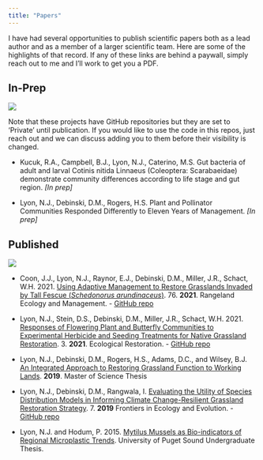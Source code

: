 ```yaml
---
title: "Papers"
---
```


I have had several opportunities to publish scientific papers both as a lead author and as a member of a larger scientific team. Here are some of the highlights of that record. If any of these links are behind a paywall, simply reach out to me and I'll work to get you a PDF.

## In-Prep

![](images/great_spangled_fritillary.jpg)

Note that these projects have GitHub repositories but they are set to 'Private' until publication. If you would like to use the code in this repos, just reach out and we can discuss adding you to them before their visibility is changed.

- Kucuk, R.A., Campbell, B.J., Lyon, N.J., Caterino, M.S. Gut bacteria of adult and larval Cotinis nitida Linnaeus (Coleoptera: Scarabaeidae) demonstrate community differences according to life stage and gut region. *[In prep]*

- Lyon, N.J., Debinski, D.M., Rogers, H.S. Plant and Pollinator Communities Responded Differently to Eleven Years of Management. *[In prep]*

## Published

![](images/stilt_bug.jpg){fig-align="center"}

- Coon, J.J., Lyon, N.J., Raynor, E.J., Debinski, D.M., Miller, J.R., Schact, W.H. 2021. [Using Adaptive Management to Restore Grasslands Invaded by Tall Fescue (*Schedonorus arundinaceus*)](https://www.sciencedirect.com/science/article/abs/pii/S1550742421000129?casa_token=4hUYfkm3-RcAAAAA:wxQ1-YwOxcii7F3TzLo8FL5uBeMe7QzmKsOHQ0TIM3zYO5m4tARAfLpgVOcLlLVxElm4d4qwrWc). 76. **2021**. Rangeland Ecology and Management. - [GitHub repo](https://github.com/njlyon0/collab_coon-daubenmire-herbicide)

- Lyon, N.J., Stein, D.S., Debinski, D.M., Miller, J.R., Schact, W.H. 2021. [Responses of Flowering Plant and Butterfly Communities to Experimental Herbicide and Seeding Treatments for Native Grassland Restoration](http://er.uwpress.org/content/39/3/168.short). 3. **2021**. Ecological Restoration. - [GitHub repo](https://github.com/njlyon0/lyon_bfly-herbicide)

- Lyon, N.J., Debinski, D.M., Rogers, H.S., Adams, D.C., and Wilsey, B.J. [An Integrated Approach to Restoring Grassland Function to Working Lands](https://dr.lib.iastate.edu/entities/publication/f3cd5b5f-17ae-4fdd-b8b9-0a87fda99765). **2019**. Master of Science Thesis

- Lyon, N.J., Debinski, D.M., Rangwala, I. [Evaluating the Utility of Species Distribution Models in Informing Climate Change-Resilient Grassland Restoration Strategy](https://www.frontiersin.org/articles/10.3389/fevo.2019.00033/full). 7. **2019** Frontiers in Ecology and Evolution. - [GitHub repo](https://github.com/njlyon0/lyon-ms-thesis_sdm)

- Lyon, N.J. and Hodum, P. 2015. [Mytilus Mussels as Bio-indicators of Regional Microplastic Trends](https://soundideas.pugetsound.edu/summer_research/259/). University of Puget Sound Undergraduate Thesis.
